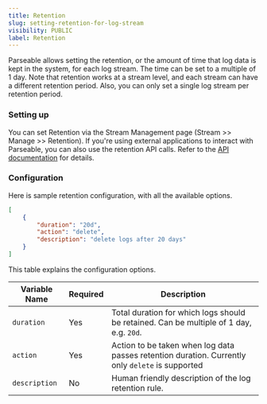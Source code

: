```yaml
---
title: Retention
slug: setting-retention-for-log-stream  
visibility: PUBLIC
label: Retention
---
```


<head>
<title>Setting Retention for Log Stream | Parseable</title>
<meta charSet="utf-8" />
<meta name="twitter:card" content="summary" />
</head>

Parseable allows setting the retention, or the amount of time that log data is kept in the system, for each log stream. The time can be set to a multiple of 1 day. Note that retention works at a stream level, and each stream can have a different retention period. Also, you can only set a single log stream per retention period.

### Setting up

You can set Retention via the Stream Management page (Stream >> Manage >> Retention). If you're using external applications to interact with Parseable, you can also use the retention API calls. Refer to the [API documentation](https://www.parseable.com/docs/api/retention) for details.

### Configuration

Here is sample retention configuration, with all the available options.

```json
[
    {
        "duration": "20d",
        "action": "delete",
        "description": "delete logs after 20 days"
    }
]
```

This table explains the configuration options.

| Variable Name | Required | Description |
|---------------|----------|-------------------|
| `duration` | Yes | Total duration for which logs should be retained. Can be multiple of 1 day, e.g. `20d`. |
| `action` | Yes | Action to be taken when log data passes retention duration. Currently only `delete` is supported |
| `description` | No | Human friendly description of the log retention rule. |
